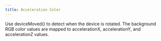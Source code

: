 ```yaml
---
title: Acceleration Color
---
```



Use deviceMoved() to detect when the device is rotated. The background RGB color values are mapped to accelerationX, accelerationY, and accelerationZ values.
